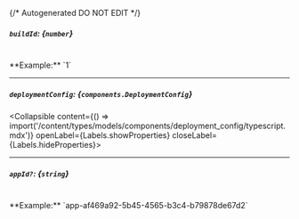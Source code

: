{/* Autogenerated DO NOT EDIT  */}

##### `buildId`: *{`number`}*
<br/>
**Example:** `1`

---
##### `deploymentConfig`: *{`components.DeploymentConfig`}*
<Collapsible content={() => import('/content/types/models/components/deployment_config/typescript.mdx')} openLabel={Labels.showProperties} closeLabel={Labels.hideProperties}>
</Collapsible>

---
##### `appId?`: *{`string`}*
<br/>
**Example:** `app-af469a92-5b45-4565-b3c4-b79878de67d2`


